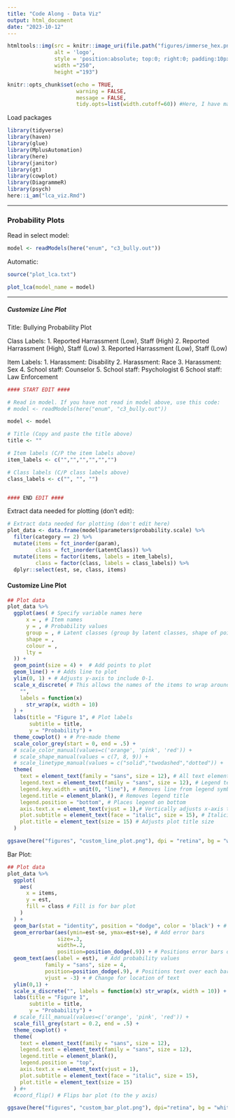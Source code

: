 ```yaml
---
title: "Code Along - Data Viz"
output: html_document
date: "2023-10-12"
---
```


```r
htmltools::img(src = knitr::image_uri(file.path("figures/immerse_hex.png")), 
               alt = 'logo', 
               style = 'position:absolute; top:0; right:0; padding:10px;',
               width ="250",
               height ="193")
```

```r
knitr::opts_chunk$set(echo = TRUE, 
                      warning = FALSE,
                      message = FALSE,
                      tidy.opts=list(width.cutoff=60)) #Here, I have made it so that when you knit your .rmd, warnings and messages will not show up in the html markdown. 
```

Load packages

```r

library(tidyverse)
library(haven)
library(glue)
library(MplusAutomation)
library(here)
library(janitor)
library(gt)
library(cowplot)
library(DiagrammeR) 
library(psych)
here::i_am("lca_viz.Rmd")
```

------------------------------------------------------------------------

### Probability Plots

Read in select model:

```r
model <- readModels(here("enum", "c3_bully.out"))
```


Automatic:


```r
source("plot_lca.txt")

plot_lca(model_name = model)
```

------------------------------------------------------------------------

##### Customize Line Plot

Title: Bullying Probability Plot

Class Labels:
  1. Reported Harrassment (Low), Staff (High)
  2. Reported Harrassment (High), Staff (Low)
  3. Reported Harrassment (Low), Staff (Low)
  
Item Labels:
  1. Harassment: Disability
  2. Harassment: Race
  3. Harassment: Sex
  4. School staff: Counselor
  5. School staff: Psychologist
  6  School staff: Law Enforcement


```r
#### START EDIT ####

# Read in model. If you have not read in model above, use this code: 
# model <- readModels(here("enum", "c3_bully.out"))

model <- model

# Title (Copy and paste the title above)
title <- ""

# Item labels (C/P the item labels above)
item_labels <- c("","","","","","")

# Class labels (C/P class labels above)
class_labels <- c("", "", "")


#### END EDIT ####
```

Extract data needed for plotting (don't edit):

```r
# Extract data needed for plotting (don't edit here)
plot_data <- data.frame(model$parameters$probability.scale) %>% 
  filter(category == 2) %>% 
  mutate(items = fct_inorder(param),
         class = fct_inorder(LatentClass)) %>% 
  mutate(items = factor(items, labels = item_labels),
         class = factor(class, labels = class_labels)) %>% 
  dplyr::select(est, se, class, items)
```


#### Customize Line Plot

```r
## Plot data
plot_data %>%
  ggplot(aes( # Specify variable names here
      x = , # Item names
      y = , # Probability values
      group = , # Latent classes (group by latent classes, shape of point, color of line, line type)
      shape = ,
      colour = ,
      lty = 
  )) +
  geom_point(size = 4) +  # Add points to plot
  geom_line() + # Adds line to plot
  ylim(0, 1) + # Adjusts y-axis to include 0-1.
  scale_x_discrete( # This allows the names of the items to wrap around the item labels on the x-axis (remove if you don't need it)
    "",
    labels = function(x)
      str_wrap(x, width = 10)
  ) +
  labs(title = "Figure 1", # Plot labels
       subtitle = title,
       y = "Probability") +
  theme_cowplot() + # Pre-made theme
  scale_color_grey(start = 0, end = .5) +
  # scale_color_manual(values=c('orange', 'pink', 'red')) +
  # scale_shape_manual(values = c(7, 8, 9)) +
  # scale_linetype_manual(values = c("solid","twodashed","dotted")) +
  theme(
    text = element_text(family = "sans", size = 12), # All text elements (except legend)
    legend.text = element_text(family = "sans", size = 12), # Legend text
    legend.key.width = unit(0, "line"), # Removes line from legend symbol
    legend.title = element_blank(), # Removes legend title
    legend.position = "bottom", # Places legend on bottom
    axis.text.x = element_text(vjust = 1),# Vertically adjusts x-axis text
    plot.subtitle = element_text(face = "italic", size = 15), # Italicizes subtitle
    plot.title = element_text(size = 15) # Adjusts plot title size
  )
```

```r
ggsave(here("figures", "custom_line_plot.png"), dpi = "retina", bg = "white", height=6, width=9, units="in")
```


Bar Plot:

```r
## Plot data
plot_data %>%
  ggplot(
    aes(
      x = items,
      y = est,
      fill = class # Fill is for bar plot
    )
  ) +
  geom_bar(stat = "identity", position = "dodge", color = 'black') + # "dodge" = grouped bars, "identity" = sum of y variable
  geom_errorbar(aes(ymin=est-se, ymax=est+se), # Add error bars
                size=.3,    
                width=.2,
                position=position_dodge(.9)) + # Positions error bars over each bar
  geom_text(aes(label = est),  # Add probability values 
            family = "sans", size = 4,
            position=position_dodge(.9), # Positions text over each bar  
            vjust = -3) + # Change for location of text
  ylim(0,1) +
  scale_x_discrete("", labels = function(x) str_wrap(x, width = 10)) + # Adds string wrap to item names
  labs(title = "Figure 1",
       subtitle = title,
       y = "Probability") +
  # scale_fill_manual(values=c('orange', 'pink', 'red')) +
  scale_fill_grey(start = 0.2, end = .5) +
  theme_cowplot() +
  theme(
    text = element_text(family = "sans", size = 12),
    legend.text = element_text(family = "sans", size = 12),
    legend.title = element_blank(),
    legend.position = "top",    
    axis.text.x = element_text(vjust = 1),
    plot.subtitle = element_text(face = "italic", size = 15),
    plot.title = element_text(size = 15)
  ) #+
  #coord_flip() # Flips bar plot (to the y axis)
```


```r
ggsave(here("figures", "custom_bar_plot.png"), dpi="retina", bg = "white", height=6, width=9, units="in")
```



